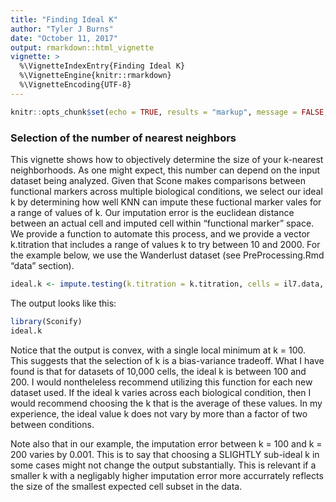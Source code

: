 ```yaml
---
title: "Finding Ideal K"
author: "Tyler J Burns"
date: "October 11, 2017"
output: rmarkdown::html_vignette
vignette: >
  %\VignetteIndexEntry{Finding Ideal K}
  %\VignetteEngine{knitr::rmarkdown}
  %\VignetteEncoding{UTF-8}
---
```


```r
knitr::opts_chunk$set(echo = TRUE, results = "markup", message = FALSE, warning = FALSE)
```

### Selection of the number of nearest neighbors
This vignette shows how to objectively determine the size of your k-nearest neighborhoods. As one might expect, this number can depend on the input dataset being analyzed. Given that Scone makes comparisons between functional markers across multiple biological conditions, we select our ideal k by determining how well KNN can impute these fuctional marker vales for a range of values of k. Our imputation error is the euclidean distance between an actual cell and imputed cell within "functional marker" space. We  provide a function to automate this process, and we provide a vector k.titration that includes a range of values k to try between 10 and 2000. For the example below, we use the Wanderlust dataset (see PreProcessing.Rmd "data" section). 

```r
ideal.k <- impute.testing(k.titration = k.titration, cells = il7.data, input.markers = input.markers, test.markers = funct.markers)
```

The output looks like this: 
```r
library(Sconify)
ideal.k
```

Notice that the output is convex, with a single local minimum at k = 100. This suggests that the selection of k is a bias-variance tradeoff. What I have found is that for datasets of 10,000 cells, the ideal k is between 100 and 200. I would nontheleless recommend utilizing this function for each new dataset used. If the ideal k varies across each biological condition, then I would recommend choosing the k that is the average of these values. In my experience, the ideal value k does not vary by more than a factor of two between conditions. 

Note also that in our example, the imputation error between k = 100 and k = 200 varies by 0.001. This is to say that choosing a SLIGHTLY sub-ideal k in some cases might not change the output substantially. This is relevant if a smaller k with a negligably higher imputation error more accurrately reflects the size of the smallest expected cell subset in the data. 
